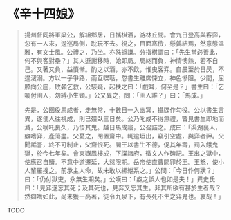 # 《辛十四娘》

> 揚州督同將軍梁公，解組鄉居，日攜棋酒，游林丘間。會九日登高與客弈，忽有一人來，逡巡局側，耽玩不去。視之，目面寒儉，懸鶉結焉，然意態溫雅，有文士風。公禮之，乃坐。亦殊撝謙。分指棋謂曰：「先生當必善此，何不與客對壘？」其人遜謝移時，始即局。局終而負，神情懊熱，若不自己。又著又負，益憤慚。酌之以酒，亦不飲，惟曳客弈。自晨至於日昃，不遑溲溺。方以一子爭路，兩互喋聒，忽書生離席悚立，神色慘阻。少間，屈膝向公座，敗顙乞救，公駭疑，起扶之曰：「戲耳，何至是？」書生曰：「乞囑付圉人，勿縛小生頸。」公又異之，問：「圉人誰？」曰：「馬成。」
>
> 先是，公圉役馬成者，走無常，十數日一入幽冥，攝牒作勾役。公以書生言異，遂使人往視成，則已殭臥三日矣。公乃叱成不得無禮，瞥見書生即地而滅，公嘆吒良久，乃悟其鬼。越日馬成寤，公召詰之。成曰：「渠湖襄人，癖嗜弈，產蕩盡。父憂之，閉置齋中。輒逾垣出，竊引空處，與弈者狎。父聞詬詈，終不可制止，父齎恨死。閻王以書生不德，促其年壽，罰入餓鬼獄，於今七年矣。會東嶽鳳樓成，下牒諸府，徵文人作碑記。王出之獄中，使應召自贖。不意中道遷延，大愆限期。岳帝使直曹問罪於王。王怒，使小人輩羅搜之。前承主人命，故未敢以縲紲系之。」公問：「今日作何狀？」曰：「仍付獄吏，永無生期矣。」公嘆曰：「癖之誤人也如是夫！」異史氏曰：「見弈遂忘其死；及其死也，見弈又忘其生。非其所欲有甚於生者哉？然癖嗜如此，尚未獲一高著，徒令九泉下，有長死不生之弈鬼也。哀哉！」

TODO
